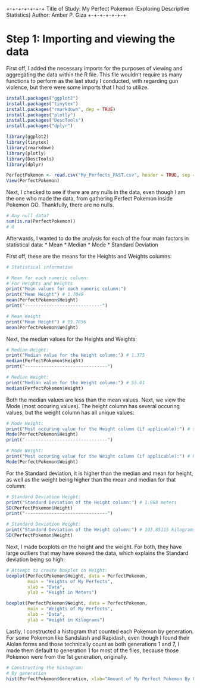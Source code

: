 +-+-+-+-+-+-+
Title of Study: My Perfect Pokemon (Exploring Descriptive Statistics)
Author: Amber P. Giza
+-+-+-+-+-+-+

# Step 1: Importing and viewing the data
First off, I added the necessary imports for the purposes of viewing and aggregating the data
within the R file. This file wouldn't require as many functions to perform as the last study I
conducted, with regarding gun violence, but there were some imports that I had to utilize.

```{r}
install.packages("ggplot2")
install.packages("tinytex")
install.packages("rmarkdown", dep = TRUE)
install.packages("plotly")
install.packages("DescTools")
install.packages("dplyr")

library(ggplot2)
library(tinytex)
library(rmarkdown)
library(plotly)
library(DescTools)
library(dplyr)

PerfectPokemon <- read.csv("My_Perfects_PAST.csv", header = TRUE, sep = ",")
View(PerfectPokemon)
```

Next, I checked to see if there are any nulls in the data, even though I am the one
who made the data, from gathering Perfect Pokemon inside Pokemon GO. Thankfully, there 
are no nulls.

```{r}
# Any null data?
sum(is.na(PerfectPokemon))
# 0
```

Afterwards, I wanted to do the analysis for each of the four main factors in statistical data:
* Mean
* Median
* Mode
* Standard Deviation

First off, these are the means for the Heights and Weights columns:

```{r}
# Statistical information

# Mean for each numeric column:
# For Heights and Weights
print("Mean values for each numeric column:")
print("Mean Height") # 1.7049
mean(PerfectPokemon$Height)
print("-----------------------------")

# Mean Weight
print("Mean Height") # 93.7856
mean(PerfectPokemon$Weight)
```

Next, the median values for the Heights and Weights:

```{r}
# Median Height:
print("Median value for the Height column:") # 1.375
median(PerfectPokemon$Height)
print("-------------------------------")

# Median Weight:
print("Median value for the Weight column:") # 55.01
median(PerfectPokemon$Weight)
```

Both the median values are less than the mean values.
Next, we view the Mode (most occuring values). The height column 
has several occuring values, but the weight column has all unique
values:

```{r}
# Mode Height:
print("Most occuring value for the Height column (if applicable):") # several: 0.89, 1.01, 1.21, 1.3, 1.47, and 1.56 meters
Mode(PerfectPokemon$Height)
print("-------------------------------")

# Mode Weight: 
print("Most occuring value for the Weight column (if applicable):") # None
Mode(PerfectPokemon$Weight)
```

For the Standard deviation, it is higher than the median and mean for height,
as well as the weight being higher than the mean and median for that column:

```{r}
# Standard Deviation Height:
print("Standard Deviation of the Height column:") # 1.988 meters
SD(PerfectPokemon$Height)
print("-------------------------------")

# Standard Deviation Weight: 
print("Standard Deviation of the Weight column:") # 103.85115 kilograms
SD(PerfectPokemon$Weight)
```

Next, I made boxplots on the height and the weight. For both, they have 
large outliers that may have skewed the data, which explains the Standard
deviation being so high:

```{r, echo=FALSE}
# Attempt to create boxplot on Height:
boxplot(PerfectPokemon$Height, data = PerfectPokemon,
        main = "Heights of My Perfects",
        xlab = "Data",
        ylab = "Height in Meters")
```

```{r, echo=FALSE}
boxplot(PerfectPokemon$Weight, data = PerfectPokemon,
        main = "Weights of My Perfects",
        xlab = "Data",
        ylab = "Weight in Kilograms")
```

Lastly, I constructed a histogram that counted each Pokemon by generation.
For some Pokemon like Sandslash and Rapidash, even though I found their Alolan
forms and those technically count as both generations 1 and 7, I made them default
to generation 1 for most of the files, because those Pokemon were from the 1st
generation, originally. 

```{r, echo=FALSE}
# Constructing the histogram:
# By generation
hist(PerfectPokemon$Generation, xlab="Amount of My Perfect Pokemon By Generation", col = "red", border = "black")
```